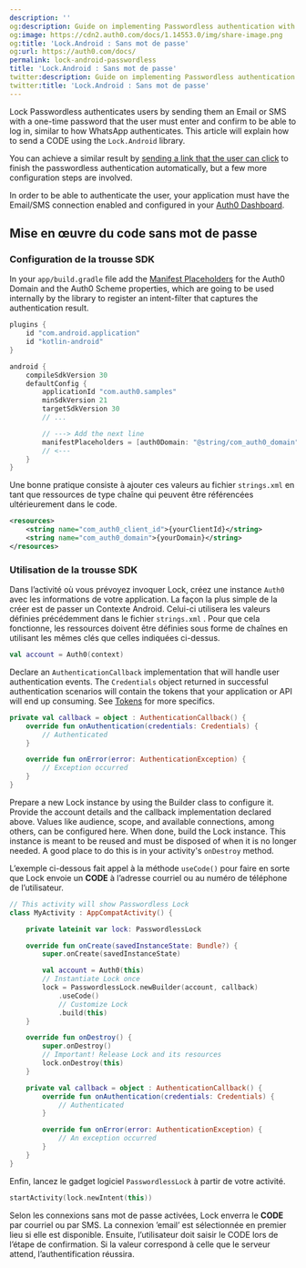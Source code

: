 ```yaml
---
description: ''
og:description: Guide on implementing Passwordless authentication with Lock.Android
og:image: https://cdn2.auth0.com/docs/1.14553.0/img/share-image.png
og:title: 'Lock.Android : Sans mot de passe'
og:url: https://auth0.com/docs/
permalink: lock-android-passwordless
title: 'Lock.Android : Sans mot de passe'
twitter:description: Guide on implementing Passwordless authentication with Lock.Android
twitter:title: 'Lock.Android : Sans mot de passe'
---
```


Lock <Tooltip tip="Passwordless: Form of authentication that does not rely on a password as the first factor." cta="View Glossary" href="/docs/glossary?term=Passwordless">Passwordless</Tooltip> authenticates users by sending them an Email or SMS with a one-time password that the user must enter and confirm to be able to log in, similar to how WhatsApp authenticates. This article will explain how to send a CODE using the `Lock.Android` library.

You can achieve a similar result by [sending a link that the user can click](/docs/libraries/lock-android/lock-android-passwordless-with-magic-link) to finish the passwordless authentication automatically, but a few more configuration steps are involved.

In order to be able to authenticate the user, your application must have the Email/SMS connection enabled and configured in your [Auth0 Dashboard](https://manage.auth0.com/#/connections/passwordless).

## Mise en œuvre du code sans mot de passe

### Configuration de la trousse SDK

In your `app/build.gradle` file add the [Manifest Placeholders](https://developer.android.com/studio/build/manifest-build-variables.html) for the Auth0 Domain and the Auth0 Scheme properties, which are going to be used internally by the library to register an intent-filter that captures the authentication result.

```kotlin lines
plugins {
    id "com.android.application"
    id "kotlin-android"
}

android {
    compileSdkVersion 30
    defaultConfig {
        applicationId "com.auth0.samples"
        minSdkVersion 21
        targetSdkVersion 30
        // ...

        // ---> Add the next line
        manifestPlaceholders = [auth0Domain: "@string/com_auth0_domain", auth0Scheme: "https"]
        // <---
    }
}
```

Une bonne pratique consiste à ajouter ces valeurs au fichier `strings.xml` en tant que ressources de type chaîne qui peuvent être référencées ultérieurement dans le code.

```xml lines
<resources>
    <string name="com_auth0_client_id">{yourClientId}</string>
    <string name="com_auth0_domain">{yourDomain}</string>
</resources>
```

### Utilisation de la trousse SDK

Dans l’activité où vous prévoyez invoquer Lock, créez une instance `Auth0` avec les informations de votre application. La façon la plus simple de la créer est de passer un Contexte Android. Celui-ci utilisera les valeurs définies précédemment dans le fichier `strings.xml` . Pour que cela fonctionne, les ressources doivent être définies sous forme de chaînes en utilisant les mêmes clés que celles indiquées ci-dessus.

```kotlin lines
val account = Auth0(context)
```

Declare an `AuthenticationCallback` implementation that will handle user authentication events. The `Credentials` object returned in successful authentication scenarios will contain the tokens that your application or API will end up consuming. See [Tokens](/docs/secure/tokens) for more specifics.

```kotlin lines
private val callback = object : AuthenticationCallback() {
    override fun onAuthentication(credentials: Credentials) {
        // Authenticated
    }

    override fun onError(error: AuthenticationException) {
        // Exception occurred
    }
}
```

Prepare a new Lock instance by using the Builder class to configure it. Provide the account details and the callback implementation declared above. Values like <Tooltip tip="Audience: Unique identifier of the audience for an issued token. Named aud in a token, its value contains the ID of either an application (Client ID) for an ID Token or an API (API Identifier) for an Access Token." cta="View Glossary" href="/docs/glossary?term=audience">audience</Tooltip>, scope, and available connections, among others, can be configured here. When done, build the Lock instance. This instance is meant to be reused and must be disposed of when it is no longer needed. A good place to do this is in your activity's `onDestroy` method.

L’exemple ci-dessous fait appel à la méthode `useCode()` pour faire en sorte que Lock envoie un **CODE** à l’adresse courriel ou au numéro de téléphone de l’utilisateur.

```kotlin lines expandable
// This activity will show Passwordless Lock
class MyActivity : AppCompatActivity() {

    private lateinit var lock: PasswordlessLock

    override fun onCreate(savedInstanceState: Bundle?) {
        super.onCreate(savedInstanceState)

        val account = Auth0(this)
        // Instantiate Lock once
        lock = PasswordlessLock.newBuilder(account, callback)
            .useCode()
            // Customize Lock
            .build(this)
    }

    override fun onDestroy() {
        super.onDestroy()
        // Important! Release Lock and its resources
        lock.onDestroy(this)
    }

    private val callback = object : AuthenticationCallback() {
        override fun onAuthentication(credentials: Credentials) {
            // Authenticated
        }

        override fun onError(error: AuthenticationException) {
            // An exception occurred
        }
    }
}
```

Enfin, lancez le gadget logiciel `PasswordlessLock` à partir de votre activité.

```kotlin lines
startActivity(lock.newIntent(this))
```

Selon les connexions sans mot de passe activées, Lock enverra le **CODE** par courriel ou par SMS. La connexion ’email’ est sélectionnée en premier lieu si elle est disponible. Ensuite, l’utilisateur doit saisir le CODE lors de l’étape de confirmation. Si la valeur correspond à celle que le serveur attend, l’authentification réussira.